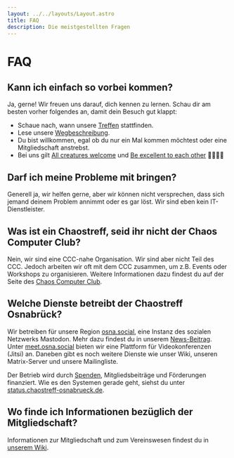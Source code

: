 ```yaml
---
layout: ../../layouts/Layout.astro
title: FAQ
description: Die meistgestellten Fragen
---
```


# FAQ

## Kann ich einfach so vorbei kommen?

Ja, gerne! Wir freuen uns darauf, dich kennen zu lernen. Schau dir am besten vorher folgendes an, damit dein Besuch gut klappt:

- Schaue nach, wann unsere [Treffen](/de/#treffen) stattfinden.
- Lese unsere [Wegbeschreibung](/de/hackspace#anfahrt).
- Du bist willkommen, egal ob du nur ein Mal kommen möchtest oder eine Mitgliedschaft anstrebst.
- Bei uns gilt [All creatures welcome](https://help.ccc.de/principles.html) und [Be excellent to each other](https://help.ccc.de/principles.html) 🏳️‍🌈🏳️‍⚧️

## Darf ich meine Probleme mit bringen?

Generell ja, wir helfen gerne, aber wir können nicht versprechen, dass sich jemand deinem Problem annimmt oder es gar löst. Wir sind eben kein IT-Dienstleister.


## Was ist ein Chaostreff, seid ihr nicht der Chaos Computer Club?

Nein, wir sind eine CCC-nahe Organisation. Wir sind aber nicht Teil des CCC.
Jedoch arbeiten wir oft mit dem CCC zusammen, um z.B. Events oder Workshops zu organisieren.
Weitere Informationen dazu findest du auf der Seite des [Chaos Computer Club](https://www.ccc.de/de/regional).


## Welche Dienste betreibt der Chaostreff Osnabrück?

Wir betreiben für unsere Region [osna.social](https://osna.social), eine Instanz des sozialen Netzwerks Mastodon.
Mehr dazu findest du in unserem [News-Beitrag](de/news/2018-11-17-mastodon/).
Unter [meet.osna.social](https://meet.osna.social) bieten wir eine Plattform für Videokonferenzen (Jitsi) an.
Daneben gibt es noch weitere Dienste wie unser Wiki, unseren Matrix-Server und unsere Mailingliste.

Der Betrieb wird durch [Spenden](/de/donate), Mitgliedsbeiträge und Förderungen finanziert.
Wie es den Systemen gerade geht, siehst du unter [status.chaostreff-osnabrueck.de](https://status.chaostreff-osnabrueck.de/status/public).


## Wo finde ich Informationen bezüglich der Mitgliedschaft?

Informationen zur Mitgliedschaft und zum Vereinswesen findest du in [unserem Wiki](https://wiki.chaostreff-osnabrueck.de/books/mitgliedschaft).
